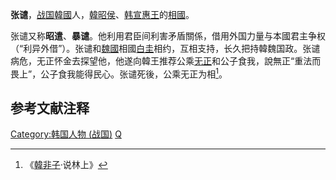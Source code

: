 '''张谴'''，[[战国|战国]][[韓國_(戰國)|韓國]]人，[[韓昭侯|韓昭侯]]、[[韩宣惠王|韩宣惠王]]的[[相國|相國]]。

张谴又称'''昭遣'''、'''暴谴'''。他利用君臣间利害矛盾關係，借用外国力量与本國君主争权（“利异外借”）。张谴和[[魏國|魏國]]相國[[白圭|白圭]]相约，互相支持，长久把持韓魏国政。张谴病危，无正怀金去探望他，他遂向韓王推荐公乘[[无正|无正]]和公子食我，說無正“重法而畏上”，公子食我能得民心。张谴死後，公乘无正为相<ref>《[[韓非子|韓非子]]·说林上》</ref>。

==参考文献注释==
{{Reflist}}
{{wikisource|韓非子/說林上|韓非子·说林上}}
[[Category:韩国人物_(战国)|Category:韩国人物 (战国)]]
[[Category:张姓|Q]]